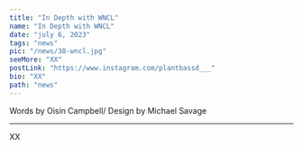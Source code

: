 ---
title: "In Depth with WNCL"
name: "In Depth with WNCL"
date: "july 6, 2023"
tags: "news"
pic: "/news/38-wncl.jpg"
seeMore: "XX"
postLink: "https://www.instagram.com/plantbassd___"
bio: "XX"
path: "news"
---

<p className="smallText">Words by Oisín Campbell/ Design by Michael Savage</p>

<hr />

XX

<Picture src="/news/36-banner.png" alt="SPHERES banner" size={1200} />
